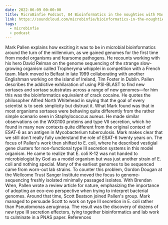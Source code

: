 ```yaml
---
date: 2022-06-09 00:00:00
title: MicroBinfie Podcast, 84 Bioinformatics in the noughties with Mark Pallen
link: https://soundcloud.com/microbinfie/bioinformatics-in-the-noughties
tags:
  - microbinfie
  - podcast
---
```

Mark Pallen explains how exciting it was to be in microbial
bioinformatics around the turn of the millennium, as we gained genomes
for the first time from model organisms and fearsome pathogens. He
recounts working with his hero David Relman on the genome sequencing
of the strange slow-growing organism called Tropheryma whipplei in
competition with a French team.   Mark moved to Belfast in late 1999
collaborating with another Englishman working on the island of
Ireland, Tim Foster in Dublin. Pallen describes the addictive
exhilaration of using PSI-BLAST to find new sortases and sortase
substrates across a range of new genomes—for him this was the
bioinformatics equivalent of crack cocaine. He quotes the philosopher
Alfred North Whitehead in saying that the goal of every scientist is
to seek simplicity but distrust it. What Mark found was that in most
organisms sortases were behaving quite differently from the rather
simple scenario seen in Staphylococcus aureus. He made similar
observations on the WXG100 proteins and type VII secretion, which he
found in many new contexts quite different from the original context
of ESAT-6 as an antigen in Mycobacterium tuberculosis. Mark makes
clear that we still don't really fully understand the role of ESAT-6
twenty years on.   The focus of Pallen's work then shifted to E. coli,
where he described vestigial gene clusters for non-functional type III
secretion systems in this model organism. He came to realize that E.
coli K-12 was not handed to microbiologist by God as a model organism
but was just another strain of E. coli and nothing special. Many of
the earliest genomes to be sequenced came from worn-out lab strains.
To counter this problem, Gordon Dougan at the Wellcome Trust Sanger
Institute moved the focus to genome-sequencing freshly isolated
minimally passaged isolates. With Brendan Wren, Pallen wrote a review
article for nature, emphasizing the importance of adopting an eco-evo
perspective when trying to interpret bacterial genomes.   Around that
time, Scott Beatson joined Pallen's group. Mark managed to persuade
Scott to work on type III secretion in E. coli rather than Pseudomonas
aeruginosa. The result was the discovery of dozens of new type III
secretion effectors, tying together bioinformatics and lab work to
culminate in a PNAS paper.  References


